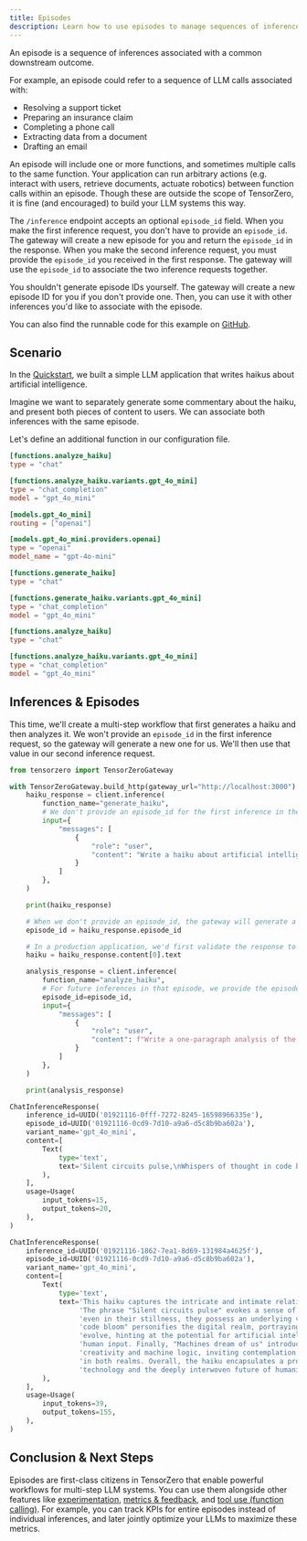 ```yaml
---
title: Episodes
description: Learn how to use episodes to manage sequences of inferences that share a common outcome.
---
```


An episode is a sequence of inferences associated with a common downstream outcome.

For example, an episode could refer to a sequence of LLM calls associated with:

- Resolving a support ticket
- Preparing an insurance claim
- Completing a phone call
- Extracting data from a document
- Drafting an email

An episode will include one or more functions, and sometimes multiple calls to the same function.
Your application can run arbitrary actions (e.g. interact with users, retrieve documents, actuate robotics) between function calls within an episode.
Though these are outside the scope of TensorZero, it is fine (and encouraged) to build your LLM systems this way.

The `/inference` endpoint accepts an optional `episode_id` field.
When you make the first inference request, you don't have to provide an `episode_id`.
The gateway will create a new episode for you and return the `episode_id` in the response.
When you make the second inference request, you must provide the `episode_id` you received in the first response.
The gateway will use the `episode_id` to associate the two inference requests together.

<Tip>

You shouldn't generate episode IDs yourself.
The gateway will create a new episode ID for you if you don't provide one.
Then, you can use it with other inferences you'd like to associate with the episode.

</Tip>

<Tip>

You can also find the runnable code for this example on [GitHub](https://github.com/tensorzero/tensorzero/tree/main/examples/guides/episodes).

</Tip>

## Scenario

In the [Quickstart](/docs/quickstart/), we built a simple LLM application that writes haikus about artificial intelligence.

Imagine we want to separately generate some commentary about the haiku, and present both pieces of content to users.
We can associate both inferences with the same episode.

Let's define an additional function in our configuration file.

```toml title="tensorzero.toml"
[functions.analyze_haiku]
type = "chat"

[functions.analyze_haiku.variants.gpt_4o_mini]
type = "chat_completion"
model = "gpt_4o_mini"
```

<Accordion title="Full Configuration">

```toml title="tensorzero.toml"
[models.gpt_4o_mini]
routing = ["openai"]

[models.gpt_4o_mini.providers.openai]
type = "openai"
model_name = "gpt-4o-mini"

[functions.generate_haiku]
type = "chat"

[functions.generate_haiku.variants.gpt_4o_mini]
type = "chat_completion"
model = "gpt_4o_mini"

[functions.analyze_haiku]
type = "chat"

[functions.analyze_haiku.variants.gpt_4o_mini]
type = "chat_completion"
model = "gpt_4o_mini"
```

</Accordion>

## Inferences & Episodes

This time, we'll create a multi-step workflow that first generates a haiku and then analyzes it.
We won't provide an `episode_id` in the first inference request, so the gateway will generate a new one for us.
We'll then use that value in our second inference request.

```python title="run_with_tensorzero.py"
from tensorzero import TensorZeroGateway

with TensorZeroGateway.build_http(gateway_url="http://localhost:3000") as client:
    haiku_response = client.inference(
        function_name="generate_haiku",
        # We don't provide an episode_id for the first inference in the episode
        input={
            "messages": [
                {
                    "role": "user",
                    "content": "Write a haiku about artificial intelligence.",
                }
            ]
        },
    )

    print(haiku_response)

    # When we don't provide an episode_id, the gateway will generate a new one for us
    episode_id = haiku_response.episode_id

    # In a production application, we'd first validate the response to ensure the model returned the correct fields
    haiku = haiku_response.content[0].text

    analysis_response = client.inference(
        function_name="analyze_haiku",
        # For future inferences in that episode, we provide the episode_id that we received
        episode_id=episode_id,
        input={
            "messages": [
                {
                    "role": "user",
                    "content": f"Write a one-paragraph analysis of the following haiku:\n\n{haiku}",
                }
            ]
        },
    )

    print(analysis_response)
```

<Accordion title="Sample Output">

```python "01921116-0cd9-7d10-a9a6-d5c8b9ba602a"
ChatInferenceResponse(
    inference_id=UUID('01921116-0fff-7272-8245-16598966335e'),
    episode_id=UUID('01921116-0cd9-7d10-a9a6-d5c8b9ba602a'),
    variant_name='gpt_4o_mini',
    content=[
        Text(
            type='text',
            text='Silent circuits pulse,\nWhispers of thought in code bloom,\nMachines dream of us.',
        ),
    ],
    usage=Usage(
        input_tokens=15,
        output_tokens=20,
    ),
)

ChatInferenceResponse(
    inference_id=UUID('01921116-1862-7ea1-8d69-131984a4625f'),
    episode_id=UUID('01921116-0cd9-7d10-a9a6-d5c8b9ba602a'),
    variant_name='gpt_4o_mini',
    content=[
        Text(
            type='text',
            text='This haiku captures the intricate and intimate relationship between technology and human consciousness. '
                 'The phrase "Silent circuits pulse" evokes a sense of quiet activity within machines, suggesting that '
                 'even in their stillness, they possess an underlying vibrancy. The imagery of "Whispers of thought in '
                 'code bloom" personifies the digital realm, portraying lines of code as organic ideas that grow and '
                 'evolve, hinting at the potential for artificial intelligence to derive meaning or understanding from '
                 'human input. Finally, "Machines dream of us" introduces a poignant juxtaposition between human '
                 'creativity and machine logic, inviting contemplation about the nature of thought and consciousness '
                 'in both realms. Overall, the haiku encapsulates a profound reflection on the emergent sentience of '
                 'technology and the deeply interwoven future of humanity and machines.',
        ),
    ],
    usage=Usage(
        input_tokens=39,
        output_tokens=155,
    ),
)
```

</Accordion>

## Conclusion & Next Steps

Episodes are first-class citizens in TensorZero that enable powerful workflows for multi-step LLM systems.
You can use them alongside other features like [experimentation](/docs/gateway/tutorial/#experimentation), [metrics & feedback](/docs/gateway/guides/metrics-feedback/), and [tool use (function calling)](/docs/gateway/tutorial/#tools).
For example, you can track KPIs for entire episodes instead of individual inferences, and later jointly optimize your LLMs to maximize these metrics.
